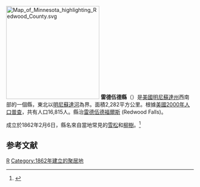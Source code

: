 {{noteTA
|T=zh-hans:雷德伍德县 (明尼苏达州);zh-hk:雷德伍德縣 (明尼蘇達州);zh-tw:雷德伍德郡 (明尼蘇達州);
}}
[[File:Map_of_Minnesota_highlighting_Redwood_County.svg|250px]]
'''雷德伍德縣'''（{{lang-en|Redwood County}}）是[[美國|美國]][[明尼蘇達州|明尼蘇達州]]西南部的一個縣，東北以[[明尼蘇達河|明尼蘇達河]]為界。面積2,282平方公里。根據[[美國2000年人口普查|美國2000年人口普查]]，共有人口16,815人。縣治[[雷德伍德福爾斯|雷德伍德福爾斯]] (Redwood Falls)。
	
成立於1862年2月6日，縣名來自當地常見的[[雪松|雪松]]和[[柳樹|柳樹]]。<ref>{{Cite web |url=http://www.house.leg.state.mn.us/hinfo/govseries/No33.htm |title=存档副本 |access-date=2007-03-16 |archive-url=https://web.archive.org/web/20120920003621/http://www.house.leg.state.mn.us/hinfo/govseries/No33.htm |archive-date=2012-09-20 |dead-url=yes }}</ref>

== 参考文献 ==
<div class="references-small">
<references />
</div>

[[Category:明尼苏达州行政区划|R]]
[[Category:1862年建立的聚居地|Category:1862年建立的聚居地]]